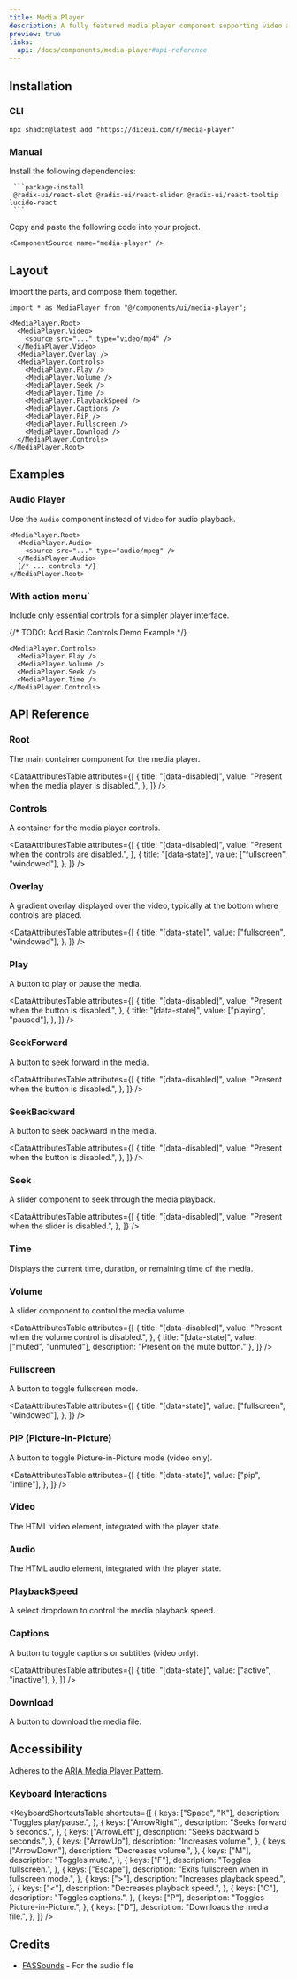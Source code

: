 ```yaml
---
title: Media Player
description: A fully featured media player component supporting video and audio playback with custom controls.
preview: true
links:
  api: /docs/components/media-player#api-reference
---
```


<ComponentTabs name="media-player-demo" align="start" className="p-8" />

## Installation

### CLI

```package-install
npx shadcn@latest add "https://diceui.com/r/media-player"
```

### Manual

<Steps>
  <Step>
     Install the following dependencies:

     ```package-install
     @radix-ui/react-slot @radix-ui/react-slider @radix-ui/react-tooltip lucide-react
     ```
  </Step>
  <Step>
    Copy and paste the following code into your project.

    <ComponentSource name="media-player" />
  </Step>
</Steps>

## Layout

Import the parts, and compose them together.

```tsx
import * as MediaPlayer from "@/components/ui/media-player";

<MediaPlayer.Root>
  <MediaPlayer.Video>
    <source src="..." type="video/mp4" />
  </MediaPlayer.Video>
  <MediaPlayer.Overlay />
  <MediaPlayer.Controls>
    <MediaPlayer.Play />
    <MediaPlayer.Volume />
    <MediaPlayer.Seek />
    <MediaPlayer.Time />
    <MediaPlayer.PlaybackSpeed />
    <MediaPlayer.Captions />
    <MediaPlayer.PiP />
    <MediaPlayer.Fullscreen />
    <MediaPlayer.Download />
  </MediaPlayer.Controls>
</MediaPlayer.Root>
```

## Examples

### Audio Player

Use the `Audio` component instead of `Video` for audio playback.

<ComponentTabs name="media-player-audio-demo" align="start" className="p-8" />

```tsx
<MediaPlayer.Root>
  <MediaPlayer.Audio>
    <source src="..." type="audio/mpeg" />
  </MediaPlayer.Audio>
  {/* ... controls */}
</MediaPlayer.Root>
```

### With action menu` 

Include only essential controls for a simpler player interface.

{/* TODO: Add Basic Controls Demo Example */}

```tsx
<MediaPlayer.Controls>
  <MediaPlayer.Play />
  <MediaPlayer.Volume />
  <MediaPlayer.Seek />
  <MediaPlayer.Time />
</MediaPlayer.Controls>
```

## API Reference

### Root

The main container component for the media player.

<AutoTypeTable
  path="./types/docs/media-player.ts"
  name="RootProps"
/>

<DataAttributesTable
  attributes={[
    {
      title: "[data-disabled]",
      value: "Present when the media player is disabled.",
    },
  ]}
/>

### Controls

A container for the media player controls.

<AutoTypeTable
  path="./types/docs/media-player.ts"
  name="ControlsProps"
/>

<DataAttributesTable
  attributes={[
    {
      title: "[data-disabled]",
      value: "Present when the controls are disabled.",
    },
    {
      title: "[data-state]",
      value: ["fullscreen", "windowed"],
    },
  ]}
/>

### Overlay

A gradient overlay displayed over the video, typically at the bottom where controls are placed.

<AutoTypeTable
  path="./types/docs/media-player.ts"
  name="OverlayProps"
/>

<DataAttributesTable
  attributes={[
    {
      title: "[data-state]",
      value: ["fullscreen", "windowed"],
    },
  ]}
/>

### Play

A button to play or pause the media.

<AutoTypeTable
  path="./types/docs/media-player.ts"
  name="PlayProps"
/>

<DataAttributesTable
  attributes={[
    {
      title: "[data-disabled]",
      value: "Present when the button is disabled.",
    },
    {
      title: "[data-state]",
      value: ["playing", "paused"],
    },
  ]}
/>

### SeekForward

A button to seek forward in the media.

<AutoTypeTable
  path="./types/docs/media-player.ts"
  name="SeekForwardProps"
/>

<DataAttributesTable
  attributes={[
    {
      title: "[data-disabled]",
      value: "Present when the button is disabled.",
    },
  ]}
/>

### SeekBackward

A button to seek backward in the media.

<AutoTypeTable
  path="./types/docs/media-player.ts"
  name="SeekBackwardProps"
/>

<DataAttributesTable
  attributes={[
    {
      title: "[data-disabled]",
      value: "Present when the button is disabled.",
    },
  ]}
/>

### Seek

A slider component to seek through the media playback.

<AutoTypeTable
  path="./types/docs/media-player.ts"
  name="SeekProps"
/>

<DataAttributesTable
  attributes={[
    {
      title: "[data-disabled]",
      value: "Present when the slider is disabled.",
    },
  ]}
/>

### Time

Displays the current time, duration, or remaining time of the media.

<AutoTypeTable
  path="./types/docs/media-player.ts"
  name="TimeProps"
/>

### Volume

A slider component to control the media volume.

<AutoTypeTable
  path="./types/docs/media-player.ts"
  name="VolumeProps"
/>

<DataAttributesTable
  attributes={[
    {
      title: "[data-disabled]",
      value: "Present when the volume control is disabled.",
    },
    {
      title: "[data-state]",
      value: ["muted", "unmuted"],
      description: "Present on the mute button."
    },
  ]}
/>

### Fullscreen

A button to toggle fullscreen mode.

<AutoTypeTable
  path="./types/docs/media-player.ts"
  name="FullscreenProps"
/>

<DataAttributesTable
  attributes={[
    {
      title: "[data-state]",
      value: ["fullscreen", "windowed"],
    },
  ]}
/>

### PiP (Picture-in-Picture)

A button to toggle Picture-in-Picture mode (video only).

<AutoTypeTable
  path="./types/docs/media-player.ts"
  name="PiPProps"
/>

<DataAttributesTable
  attributes={[
    {
      title: "[data-state]",
      value: ["pip", "inline"],
    },
  ]}
/>

### Video

The HTML video element, integrated with the player state.

<AutoTypeTable
  path="./types/docs/media-player.ts"
  name="VideoProps"
/>

### Audio

The HTML audio element, integrated with the player state.

<AutoTypeTable
  path="./types/docs/media-player.ts"
  name="AudioProps"
/>

### PlaybackSpeed

A select dropdown to control the media playback speed.

<AutoTypeTable
  path="./types/docs/media-player.ts"
  name="PlaybackSpeedProps"
/>

### Captions

A button to toggle captions or subtitles (video only).

<AutoTypeTable
  path="./types/docs/media-player.ts"
  name="CaptionsProps"
/>

<DataAttributesTable
  attributes={[
    {
      title: "[data-state]",
      value: ["active", "inactive"],
    },
  ]}
/>

### Download

A button to download the media file.

<AutoTypeTable
  path="./types/docs/media-player.ts"
  name="DownloadProps"
/>

## Accessibility

Adheres to the [ARIA Media Player Pattern](https://www.w3.org/WAI/ARIA/apg/patterns/media-player/).

### Keyboard Interactions

<KeyboardShortcutsTable
  shortcuts={[
    {
      keys: ["Space", "K"],
      description: "Toggles play/pause.",
    },
    {
      keys: ["ArrowRight"],
      description: "Seeks forward 5 seconds.",
    },
    {
      keys: ["ArrowLeft"],
      description: "Seeks backward 5 seconds.",
    },
    {
      keys: ["ArrowUp"],
      description: "Increases volume.",
    },
    {
      keys: ["ArrowDown"],
      description: "Decreases volume.",
    },
    {
      keys: ["M"],
      description: "Toggles mute.",
    },
    {
      keys: ["F"],
      description: "Toggles fullscreen.",
    },
    {
      keys: ["Escape"],
      description: "Exits fullscreen when in fullscreen mode.",
    },
    {
      keys: [">"],
      description: "Increases playback speed.",
    },
    {
      keys: ["<"],
      description: "Decreases playback speed.",
    },
    {
      keys: ["C"],
      description: "Toggles captions.",
    },
    {
      keys: ["P"],
      description: "Toggles Picture-in-Picture.",
    },
    {
      keys: ["D"],
      description: "Downloads the media file.",
    },
  ]}
/> 

## Credits

- [FASSounds](https://pixabay.com/users/fassounds-3433550/?utm_source=link-attribution&utm_medium=referral&utm_campaign=music&utm_content=160166) - For the audio file
